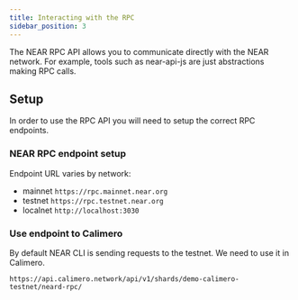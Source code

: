 ```yaml
---
title: Interacting with the RPC
sidebar_position: 3
---
```



The NEAR RPC API allows you to communicate directly with the NEAR network. For example, tools such as near-api-js are just abstractions making RPC calls.

## Setup
In order to use the RPC API you will need to setup the correct RPC endpoints.

### NEAR RPC endpoint setup
Endpoint URL varies by network:
  - mainnet `https://rpc.mainnet.near.org`
  - testnet `https://rpc.testnet.near.org`
  - localnet `http://localhost:3030`

### Use endpoint to Calimero 
By default NEAR CLI is sending requests to the testnet. We need to use it in Calimero. 

```
https://api.calimero.network/api/v1/shards/demo-calimero-testnet/neard-rpc/
```

